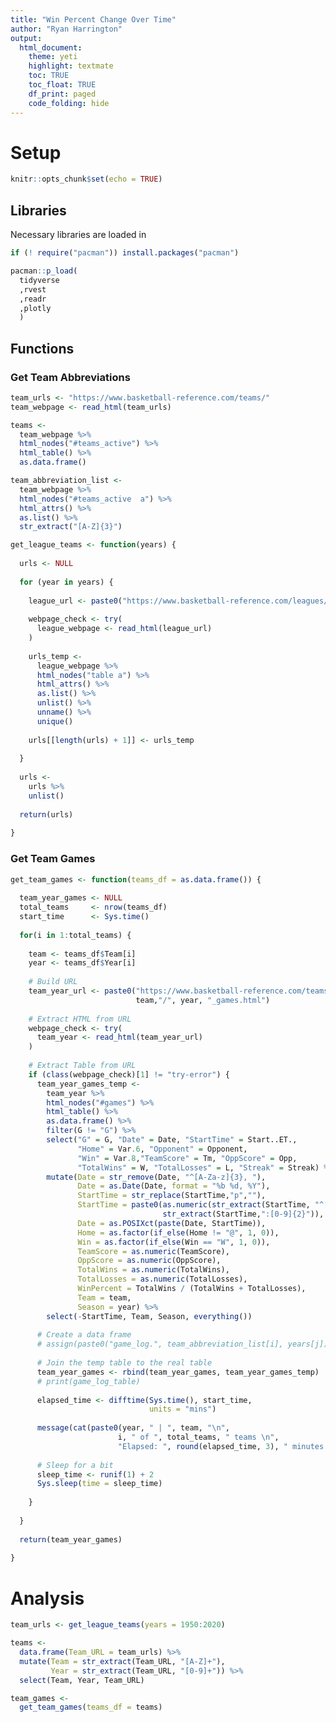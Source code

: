 ```yaml
---
title: "Win Percent Change Over Time"
author: "Ryan Harrington"
output: 
  html_document:
    theme: yeti
    highlight: textmate
    toc: TRUE
    toc_float: TRUE
    df_print: paged
    code_folding: hide
---
```


# Setup

```r
knitr::opts_chunk$set(echo = TRUE)
```

## Libraries
Necessary libraries are loaded in

```r

if (! require("pacman")) install.packages("pacman")

pacman::p_load(
  tidyverse
  ,rvest
  ,readr
  ,plotly
  )

```

## Functions

### Get Team Abbreviations

```r

team_urls <- "https://www.basketball-reference.com/teams/"
team_webpage <- read_html(team_urls)

```

```r

teams <- 
  team_webpage %>%
  html_nodes("#teams_active") %>%
  html_table() %>%
  as.data.frame()

team_abbreviation_list <-
  team_webpage %>%
  html_nodes("#teams_active  a") %>%
  html_attrs() %>%
  as.list() %>%
  str_extract("[A-Z]{3}")

```

```r
get_league_teams <- function(years) {
  
  urls <- NULL
  
  for (year in years) {
    
    league_url <- paste0("https://www.basketball-reference.com/leagues/NBA_", year, ".html")
    
    webpage_check <- try(
      league_webpage <- read_html(league_url)
    )
    
    urls_temp <- 
      league_webpage %>% 
      html_nodes("table a") %>% 
      html_attrs() %>% 
      as.list() %>% 
      unlist() %>% 
      unname() %>% 
      unique()
    
    urls[[length(urls) + 1]] <- urls_temp
    
  }  
  
  urls <-
    urls %>% 
    unlist()
  
  return(urls)
  
}
```

### Get Team Games

```r

get_team_games <- function(teams_df = as.data.frame()) {
  
  team_year_games <- NULL
  total_teams     <- nrow(teams_df)
  start_time      <- Sys.time()
  
  for(i in 1:total_teams) {
    
    team <- teams_df$Team[i]
    year <- teams_df$Year[i]
    
    # Build URL
    team_year_url <- paste0("https://www.basketball-reference.com/teams/",
                            team,"/", year, "_games.html")
    
    # Extract HTML from URL
    webpage_check <- try(
      team_year <- read_html(team_year_url)
    )
    
    # Extract Table from URL
    if (class(webpage_check)[1] != "try-error") {
      team_year_games_temp <- 
        team_year %>%
        html_nodes("#games") %>%
        html_table() %>%
        as.data.frame() %>%
        filter(G != "G") %>%
        select("G" = G, "Date" = Date, "StartTime" = Start..ET., 
               "Home" = Var.6, "Opponent" = Opponent, 
               "Win" = Var.8,"TeamScore" = Tm, "OppScore" = Opp, 
               "TotalWins" = W, "TotalLosses" = L, "Streak" = Streak) %>%
        mutate(Date = str_remove(Date, "^[A-Za-z]{3}, "),
               Date = as.Date(Date, format = "%b %d, %Y"),
               StartTime = str_replace(StartTime,"p",""),
               StartTime = paste0(as.numeric(str_extract(StartTime, "^[0-9]{1,2}")) + 12,
                                  str_extract(StartTime,":[0-9]{2}")),
               Date = as.POSIXct(paste(Date, StartTime)),
               Home = as.factor(if_else(Home != "@", 1, 0)),
               Win = as.factor(if_else(Win == "W", 1, 0)),
               TeamScore = as.numeric(TeamScore),
               OppScore = as.numeric(OppScore),
               TotalWins = as.numeric(TotalWins),
               TotalLosses = as.numeric(TotalLosses),
               WinPercent = TotalWins / (TotalWins + TotalLosses),
               Team = team,
               Season = year) %>%
        select(-StartTime, Team, Season, everything())
      
      # Create a data frame
      # assign(paste0("game_log.", team_abbreviation_list[i], years[j]))
      
      # Join the temp table to the real table
      team_year_games <- rbind(team_year_games, team_year_games_temp)
      # print(game_log_table)
      
      elapsed_time <- difftime(Sys.time(), start_time,
                               units = "mins")
      
      message(cat(paste0(year, " | ", team, "\n",
                        i, " of ", total_teams, " teams \n",
                        "Elapsed: ", round(elapsed_time, 3), " minutes \n")))
      
      # Sleep for a bit
      sleep_time <- runif(1) + 2
      Sys.sleep(time = sleep_time)
      
    }      
    
  }
  
  return(team_year_games)
  
}

```

# Analysis

```r
team_urls <- get_league_teams(years = 1950:2020)
```

```r
teams <- 
  data.frame(Team_URL = team_urls) %>% 
  mutate(Team = str_extract(Team_URL, "[A-Z]+"),
         Year = str_extract(Team_URL, "[0-9]+")) %>% 
  select(Team, Year, Team_URL)
```

```r
team_games <-
  get_team_games(teams_df = teams)
```


